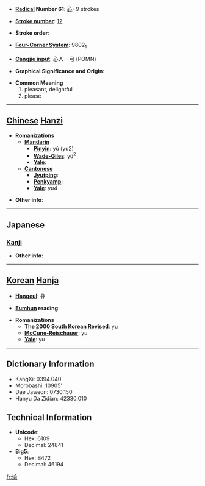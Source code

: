 * '''[[Wiktionary:Chinese radical index| Radical]] Number 61''': [[Wiktionary:Chinese radical index 心|心]]+9 strokes

* '''[[Wiktionary:Chinese total strokes index|Stroke number]]''': [[Wiktionary:Chinese total strokes index 12|12]]

* '''Stroke order''': 

* '''[[Wiktionary:Chinese four corner index|Four-Corner System]]''': 9802<sub>1</sub>

* '''[[Wiktionary:Chinese Cangjie index|Cangjie input]]''': 心人一弓 (POMN)

* '''Graphical Significance and Origin''': 

* '''Common Meaning'''
*#pleasant, delightful
*# please


----

== [[Chinese]] [[Hanzi]] ==

* '''Romanizations'''
** '''[[Mandarin]]'''
*** '''[[Pinyin]]''': yú (yu2)
*** '''[[Wade-Giles]]''': yü<sup>2</sup>
*** '''[[Yale]]''': 
** '''[[Cantonese]]'''
*** '''[[Jyutping]]''':
*** '''[[Penkyamp]]''': 
*** '''[[Yale]]''': yu4

* '''Other info''': 

----

==Japanese==
===[[Kanji]]===
{{kanji|on readings=[[ゆ]] (yu), [[とう]] (tō)|kun readings=[[たのしむ]] (tanoshimu), [[たのしい]] (tanoshii)}}

* '''Other info''':  

----

== [[Korean]] [[Hanja]] ==

* '''[[Hangeul]]''': 유

* '''[[Eumhun]] reading''': 

* '''Romanizations'''
** '''[[The 2000 South Korean Revised Romanization|The 2000 South Korean Revised]]''': yu
** '''[[McCune-Reischauer]]''': yu
** '''[[Yale]]''': yu

----

== Dictionary Information ==

* KangXi: 0394.040
* Morobashi: 10905'
* Dae Jaweon: 0730.150
* Hanyu Da Zidian: 42330.010

== Technical Information ==

* '''Unicode''':
** Hex: 6109
** Decimal: 24841
* '''Big5''':
** Hex: B472
** Decimal: 46194

[[fr:愉]]